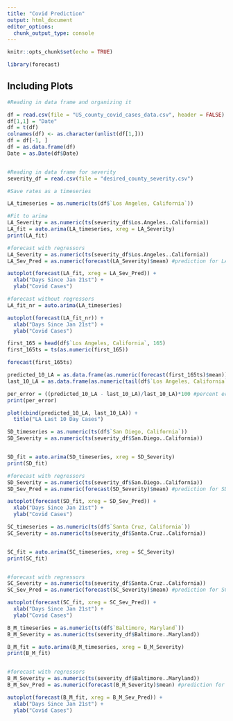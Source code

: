 ```yaml
---
title: "Covid Prediction"
output: html_document
editor_options: 
  chunk_output_type: console
---
```


```r
knitr::opts_chunk$set(echo = TRUE)
```


```r
library(forecast)
```

## Including Plots

```r
#Reading in data frame and organizing it

df = read.csv(file = "US_county_covid_cases_data.csv", header = FALSE)
df[1,1] = "Date"
df = t(df)
colnames(df) <- as.character(unlist(df[1,]))
df = df[-1, ]
df = as.data.frame(df)
Date = as.Date(df$Date)


#Reading in data frame for severity
severity_df = read.csv(file = "desired_county_severity.csv")
```


```r
#Save rates as a timeseries

LA_timeseries = as.numeric(ts(df$`Los Angeles, California`))

#Fit to arima
LA_Severity = as.numeric(ts(severity_df$Los.Angeles..California))
LA_fit = auto.arima(LA_timeseries, xreg = LA_Severity)
print(LA_fit)

#forecast with regressors
LA_Severity = as.numeric(ts(severity_df$Los.Angeles..California))
LA_Sev_Pred = as.numeric(forecast(LA_Severity)$mean) #prediction for LA_Severity

autoplot(forecast(LA_fit, xreg = LA_Sev_Pred)) +
  xlab("Days Since Jan 21st") +
  ylab("Covid Cases")

```


```r
#forecast without regressors
LA_fit_nr = auto.arima(LA_timeseries)

autoplot(forecast(LA_fit_nr)) +
  xlab("Days Since Jan 21st") +
  ylab("Covid Cases")
```


```r
first_165 = head(df$`Los Angeles, California`, 165)
first_165ts = ts(as.numeric(first_165))

forecast(first_165ts)

predicted_10_LA = as.data.frame(as.numeric(forecast(first_165ts)$mean))
last_10_LA = as.data.frame(as.numeric(tail(df$`Los Angeles, California`, 10)))

per_error = ((predicted_10_LA - last_10_LA)/last_10_LA)*100 #percent error
print(per_error)

plot(cbind(predicted_10_LA, last_10_LA)) +
  title("LA Last 10 Day Cases")
```


```r

SD_timeseries = as.numeric(ts(df$`San Diego, California`))
SD_Severity = as.numeric(ts(severity_df$San.Diego..California))


SD_fit = auto.arima(SD_timeseries, xreg = SD_Severity)
print(SD_fit)

#forecast with regressors
SD_Severity = as.numeric(ts(severity_df$San.Diego..California))
SD_Sev_Pred = as.numeric(forecast(SD_Severity)$mean) #prediction for SD_Severity

autoplot(forecast(SD_fit, xreg = SD_Sev_Pred)) +
  xlab("Days Since Jan 21st") +
  ylab("Covid Cases")
```


```r
SC_timeseries = as.numeric(ts(df$`Santa Cruz, California`))
SC_Severity = as.numeric(ts(severity_df$Santa.Cruz..California))


SC_fit = auto.arima(SC_timeseries, xreg = SC_Severity)
print(SC_fit)


#forecast with regressors
SC_Severity = as.numeric(ts(severity_df$Santa.Cruz..California))
SC_Sev_Pred = as.numeric(forecast(SC_Severity)$mean) #prediction for SC_Severity

autoplot(forecast(SC_fit, xreg = SC_Sev_Pred)) +
  xlab("Days Since Jan 21st") +
  ylab("Covid Cases")
```


```r
B_M_timeseries = as.numeric(ts(df$`Baltimore, Maryland`))
B_M_Severity = as.numeric(ts(severity_df$Baltimore..Maryland))

B_M_fit = auto.arima(B_M_timeseries, xreg = B_M_Severity)
print(B_M_fit)


#forecast with regressors
B_M_Severity = as.numeric(ts(severity_df$Baltimore..Maryland))
B_M_Sev_Pred = as.numeric(forecast(B_M_Severity)$mean) #prediction for B_M_Severity

autoplot(forecast(B_M_fit, xreg = B_M_Sev_Pred)) +
  xlab("Days Since Jan 21st") +
  ylab("Covid Cases")
```

